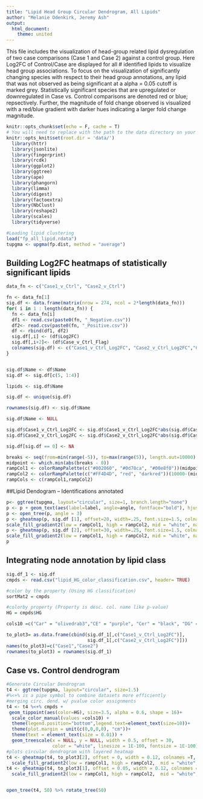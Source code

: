 ---
title: "Lipid Head Group Circular Dendrogram, All Lipids"
author: "Melanie Odenkirk, Jeremy Ash"
output:
  html_document:
    theme: united 
---

This file includes the visualization of head-group related lipid dysregulation of two case comparisons (Case 1 and Case 2) against a control group. Here Log2FC of Control/Case are displayed for all # identified lipids to visualize head group associations. To focus on the visualization of significantly changing species with respect to their head group annotations, any lipid that was not observed as being significant at a alpha = 0.05 cutoff is marked grey. Statistically significant species that are upregulated or downregulated in Case vs. Control comparisons are denoted red or blue; repsectively. Further, the magnitude of fold change observed is visualized with a red/blue gradient with darker hues indicating a larger fold change magnitude. 



```{r setup, include=FALSE}
knitr::opts_chunk$set(echo = F, cache = T)
# You will need to replace with the path to the data directory on your machine
knitr::opts_knit$set(root.dir = 'data/')
  library(httr)
  library(jsonlite)
  library(fingerprint)
  library(rcdk)
  library(ggplot2)
  library(ggtree)
  library(ape)
  library(phangorn)
  library(limma)
  library(digest)
  library(factoextra)
  library(NbClust)
  library(reshape2)
  library(scales)
  library(tidyverse)
```


```{r, include=FALSE}
#Loading lipid clustering
load("fp_all_lipid.rdata")
tupgma <- upgma(fp.dist, method = "average")
```


## Building Log2FC heatmaps of statistically significant lipids
```{r pressure, echo=FALSE, include=FALSE}
data_fn <- c("Case1_v_Ctrl", "Case2_v_Ctrl")

fn <- data_fn[1]
sig.df <- data.frame(matrix(nrow = 274, ncol = 2*length(data_fn)))
for( i in 1 : length(data_fn)) {
  fn <- data_fn[i]
  df1 <- read.csv(paste0(fn, "_Negative.csv"))
  df2<- read.csv(paste0(fn, "_Positive.csv"))
  df <- rbind(df1, df2)
  sig.df[,i] <- (df$Log2FC)
  sig.df[,i+2]<- (df$Case_v_Ctrl_Flag) 
  colnames(sig.df) <- c("Case1_v_Ctrl_Log2FC", "Case2_v_Ctrl_Log2FC","Case1_v_Ctrl_Flag", "Case2_v_Ctrl_Flag")
}


sig.df$Name <- df$Name
sig.df <- sig.df[c(5, 1:4)]

lipids <- sig.df$Name

sig.df <- unique(sig.df)

rownames(sig.df) <- sig.df$Name

sig.df$Name <- NULL

sig.df$Case1_v_Ctrl_Log2FC <- sig.df$Case1_v_Ctrl_Log2FC*abs(sig.df$Case1_v_Ctrl_Flag)
sig.df$Case2_v_Ctrl_Log2FC <- sig.df$Case2_v_Ctrl_Log2FC*abs(sig.df$Case2_v_Ctrl_Flag)

sig.df[sig.df == 0] <- NA

breaks <- seq(from=min(range(-5)), to=max(range(5)), length.out=10000)
midpoint <- which.min(abs(breaks - 0))
rampCol1 <- colorRampPalette(c("#002060", "#0d78ca", "#00e8f0"))(midpoint)
rampCol2 <- colorRampPalette(c("#FF4D4D", "red", "darkred"))(10000-(midpoint+1))
rampCols <- c(rampCol1,rampCol2)

```

##Lipid Dendogram -- Identifications annotated

```{r, echo=FALSE, fig.height=12, fig.width=12, message=FALSE, warning=FALSE, include = FALSE}
p<- ggtree(tupgma, layout="circular", size=1, branch.length="none")
p <- p + geom_text(aes(label=label, angle=angle, fontface="bold"), hjust=-0.15, size=1.65)
p <- open_tree(p, angle = 3)
p <- gheatmap(p, sig.df [1], offset=20, width=.25, font.size=1.5, colnames = F)+
scale_fill_gradient2(low = rampCol1, high = rampCol2, mid = "white", na.value = "grey70", midpoint = 0)
p <- gheatmap(p, sig.df [2], offset=30, width=.25, font.size=1.5, colnames = F)+
scale_fill_gradient2(low = rampCol1, high = rampCol2, mid = "white", na.value = "grey70", midpoint = 0)
p
```

## Integrating node annotation by lipid class
```{r, echo=FALSE}

sig.df_1 <- sig.df
cmpds <- read.csv("lipid_HG_color_classification.csv", header= TRUE)

#color by the property (Using HG classification)
sortMat2 = cmpds

#colorby property (Property is desc. col. name like p-value)
HG = cmpds$HG

cols10 =c("Car" = "olivedrab3","CE" = "purple", "Cer" = "black", "DG" = "gold3", "HexCer" = "darkcyan" ,"MG"= "grey", "LPC" = "forestgreen", "PC" = "forestgreen", "PC O-" = "forestgreen", "PC P-" = "forestgreen", "LPE" = "maroon", "PE" = "maroon", "PE P-" = "maroon", "PI" = "dodgerblue1","SM" = "ghostwhite","TG" = "navy", "PE O-" = "maroon", "PG" = "firebrick2", "PS" = "darkorange", "CL" = "turquoise2", "GM3" = "salmon", "PA" = "pink", "MGDG" ="blue", "SQDG" = "magenta2")

to_plot3= as.data.frame(cbind(sig.df_1[,c("Case1_v_Ctrl_Log2FC")], 
                              sig.df_1[,c("Case2_v_Ctrl_Log2FC")])) 
names(to_plot3)=c("Case1","Case2")
rownames(to_plot3) = rownames(sig.df_1)
```

## Case vs. Control dendrogram

```{r, echo=FALSE, fig.height=16, fig.width=16, message=FALSE, warning=FALSE, include = TRUE}
#Generate Circular Dendrogram
t4 <- ggtree(tupgma, layout="circular", size=1.5) 
#%<+% is a pipe symbol to combine datasets more efficiently
#merging circ. dend. w/ pvalue color assignments
t4 <- t4 %<+% cmpds +
 geom_tippoint(aes(color=HG), size=3.5, alpha = 0.6, shape = 16)+
  scale_color_manual(values =cols10) +
  theme(legend.position="bottom",legend.text=element_text(size=10))+
  theme(plot.margin = unit(c(0,0,0,0), "cm"))+
  theme(text = element_text(size = 0.01)) +
  geom_treescale(x = NULL, y = NULL, width = 0.5, offset = 30,
                 color = "white", linesize = 1E-100, fontsize = 1E-100)
#plots circular dendrogram with layered heatmap
t4 <- gheatmap(t4, to_plot3[2], offset = 0, width = 0.12, colnames =T, colnames_angle = 50)  +
  scale_fill_gradient2(low = rampCol1, high = rampCol2,  mid = "white", na.value = "grey70", midpoint = 0)
t4 <- gheatmap(t4, to_plot3[1], offset = 0.05, width = 0.12, colnames =T, colnames_angle = 50)  +
  scale_fill_gradient2(low = rampCol1, high = rampCol2,  mid = "white", na.value = "grey70", midpoint = 0)


open_tree(t4, 50) %>% rotate_tree(50)
```




